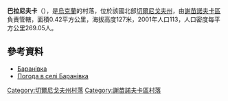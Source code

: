 {{coord|52|3|47|N|32|18|9|E|scale:100000|display=title}}

'''巴拉尼夫卡'''（{{lang-uk|Баранівка}}），是[[烏克蘭|烏克蘭]]的村落，位於該國北部[[切爾尼戈夫州|切爾尼戈夫州]]，由[[謝苗諾夫卡區|謝苗諾夫卡區]]負責管轄，面積0.42平方公里，海拔高度127米，2001年人口113，人口密度每平方公里269.05人。

==參考資料==
*[http://w1.c1.rada.gov.ua/pls/z7502/A005?rdat1=25.03.2014&rf7571=41136 Баранівка]{{dead link|date=2017年12月 |bot=InternetArchiveBot |fix-attempted=yes }}
* [http://weather.in.ua/ua/chernigovskaja/656 Погода в селі Баранівка] {{Wayback|url=http://weather.in.ua/ua/chernigovskaja/656 |date=20160305195433 }}

[[Category:切爾尼戈夫州村落|Category:切爾尼戈夫州村落]]
[[Category:謝苗諾夫卡區村落|Category:謝苗諾夫卡區村落]]


{{Chernihiv-geo-stub}}